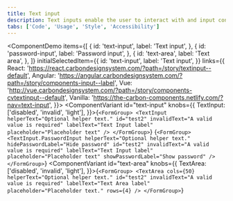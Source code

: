 ```yaml
---
title: Text input
description: Text inputs enable the user to interact with and input content and data. This component can be used for long and short form entries.
tabs: ['Code', 'Usage', 'Style', 'Accessibility']
---
```


<ComponentDemo
  items={[
    {
      id: 'text-input',
      label: 'Text input',
    },
    {
      id: 'password-input',
      label: 'Password input',
    },
    {
      id: 'text-area',
      label: 'Text area',
    },
  ]}
  initialSelectedItem={{
    id: 'text-input',
    label: 'Text input',
  }}
  links={{
    React:
      'https://react.carbondesignsystem.com/?path=/story/textinput--default',
    Angular:
      'https://angular.carbondesignsystem.com/?path=/story/components-input--label',
    Vue:
      'http://vue.carbondesignsystem.com/?path=/story/components-cvtextinput--default',
    Vanilla: 'https://the-carbon-components.netlify.com/?nav=text-input',
  }}>
  <ComponentVariant
    id="text-input"
    knobs={{
      TextInput: ['disabled', 'invalid', 'light'],
    }}>{`
    <FormGroup>
      <TextInput
        helperText="Optional helper text."
        id="test2"
        invalidText="A valid value is required"
        labelText="Text Input label"
        placeholder="Placeholder text"
      />
    </FormGroup>
  `}</ComponentVariant>
  <ComponentVariant id="password-input">{`
    <FormGroup>
    <TextInput.PasswordInput
      helperText="Optional helper text."
      hidePasswordLabel="Hide password"
      id="test2"
      invalidText="A valid value is required"
      labelText="Text Input label"
      placeholder="Placeholder text"
      showPasswordLabel="Show password"
    />
    </FormGroup>
  `}</ComponentVariant>
  <ComponentVariant
    id="text-area"
    knobs={{
      TextArea: ['disabled', 'invalid', 'light'],
    }}>{`
    <FormGroup>
    <TextArea
      cols={50}
      helperText="Optional helper text."
      id="test2"
      invalidText="A valid value is required"
      labelText="Text Area label"
      placeholder="Placeholder text."
      rows={4}
    />
    </FormGroup>
  `}</ComponentVariant>
</ComponentDemo>
